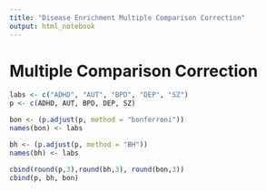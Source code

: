 ```yaml
---
title: "Disease Enrichment Multiple Comparison Correction"
output: html_notebook
---
```


# Multiple Comparison Correction
```r
labs <- c("ADHD", "AUT", "BPD", "DEP", "SZ")
p <- c(ADHD, AUT, BPD, DEP, SZ)

bon <- (p.adjust(p, method = "bonferroni"))
names(bon) <- labs

bh <- (p.adjust(p, method = "BH"))
names(bh) <- labs

cbind(round(p,3),round(bh,3), round(bon,3))
cbind(p, bh, bon)
```